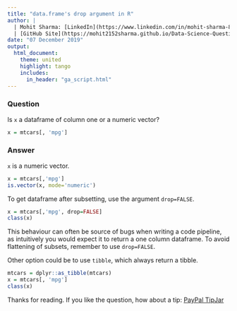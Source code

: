 ```yaml
---
title: "data.frame's drop argument in R" 
author: |
  | Mohit Sharma: [LinkedIn](https://www.linkedin.com/in/mohit-sharma-82030487/), [Twitter](https://twitter.com/mohitsh48631107)
  | [GitHub Site](https://mohit2152sharma.github.io/Data-Science-Question-A-Day/), [Repository](https://github.com/mohit2152sharma/Data-Science-Question-A-Day)
date: "07 December 2019"
output: 
  html_document:
    theme: united
    highlight: tango
    includes:
      in_header: "ga_script.html"
---
```


### Question
Is `x` a dataframe of column one or a numeric vector?
```r
x = mtcars[, 'mpg']
```

### Answer
`x` is a numeric vector.
```r
x = mtcars[,'mpg']
is.vector(x, mode='numeric')
```
To get dataframe after subsetting, use the argument `drop=FALSE`.
```r
x = mtcars[,'mpg', drop=FALSE]
class(x)
```
This behaviour can often be source of bugs when writing a code pipeline, as intuitively you would expect it to return a one column dataframe. To avoid flattening of subsets, remember to use `drop=FALSE`.

Other option could be to use `tibble`, which always return a tibble.
```r
mtcars = dplyr::as_tibble(mtcars)
x = mtcars[, 'mpg']
class(x)
```



Thanks for reading. If you like the question, how about a tip: <a href='https://www.paypal.me/mohit2013'>PayPal TipJar</a>